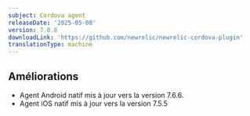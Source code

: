 ```yaml
---
subject: Cordova agent
releaseDate: '2025-05-08'
version: 7.0.8
downloadLink: 'https://github.com/newrelic/newrelic-cordova-plugin'
translationType: machine
---
```


## Améliorations

* Agent Android natif mis à jour vers la version 7.6.6.
* Agent iOS natif mis à jour vers la version 7.5.5